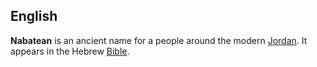 {{rfc|needs formatting properly - and expanding to include the language}}

==English==
{{en-noun}}
'''Nabatean''' is an ancient name for a people around the modern [[Jordan]].  It appears in the Hebrew [[Bible]].

{{Wikipedia}}